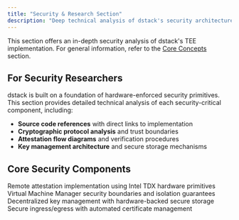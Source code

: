 ```yaml
---
title: "Security & Research Section"
description: "Deep technical analysis of dstack's security architecture for researchers and security engineers"
---
```

This section offers an in-depth security analysis of dstack's TEE implementation. For general information, refer to the [Core Concepts](/docs/concepts/overview) section.

## For Security Researchers

dstack is built on a foundation of hardware-enforced security primitives. This section provides detailed technical analysis of each security-critical component, including:

- **Source code references** with direct links to implementation
- **Cryptographic protocol analysis** and trust boundaries
- **Attestation flow diagrams** and verification procedures
- **Key management architecture** and secure storage mechanisms

## Core Security Components

<CardGroup cols={2}>
  <Card title="TDX Attestation" icon="fingerprint" href="/docs/security-research/tdx-attestation">
    Remote attestation implementation using Intel TDX hardware primitives
  </Card>
  <Card title="VMM Security" icon="server" href="/docs/security-research/vmm-security">
    Virtual Machine Manager security boundaries and isolation guarantees
  </Card>
  <Card title="KMS Architecture" icon="key" href="/docs/security-research/kms-security">
    Decentralized key management with hardware-backed secure storage
  </Card>
  <Card title="Gateway Protection" icon="shield" href="/docs/security-research/gateway-security">
    Secure ingress/egress with automated certificate management
  </Card>
</CardGroup>
